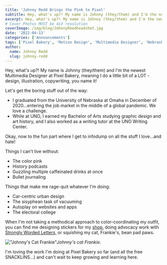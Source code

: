 ```yaml
---
title: 'Johnny Redd Brings the Pink to Pixel'
subtitle: Hey, what's up?! My name is Johnny (they/them) and I'm the newest Multimedia Designer at Pixel Bakery.
excerpt: Hey, what's up?! My name is Johnny (they/them) and I'm the newest Multimedia Designer at Pixel Bakery.
# Cover Photos MUST be 4x3 resolution
coverImage: /img/blog/JohnnyReedheadshot.jpg
date: '2022-04-13'
categories: ['Announcements']
tags: ['Pixel Bakery', 'Motion Design', 'Multimedia Designer', 'Nebraska']
author:
  name: Johnny Redd
  slug: johnny-redd
---
```


Hey, what's up?! My name is Johnny (they/them) and I'm the newest Multimedia Designer at Pixel Bakery, meaning I do a little bit of a LOT - design, illustration, copywriting, you name it!

Let's get the boring stuff out of the way:

- I graduated from the University of Nebraska at Omaha in December of 2020...entering the job market in the middle of a global pandemic. We love a challenge.
- While at UNO, I earned my Bachelor of Arts studying graphic design and art history, and I also worked as a writing tutor at the UNO Writing Center.

Okay, now to the fun part where I get to infodump on all the stuff I love...and hate!

Things I can't live without:

- The color pink
- History podcasts
- Guzzling multiple caffeinated drinks at once
- Bullet journaling

Things that make me rage-quit whatever I'm doing:

- Car-centric urban design
- The sisyphean task of vacuuming
- Autoplay on websites and apps
- The electoral college

When I'm not taking a methodical approach to color-coordinating my outfit, you can find me designing stickers for my [shop,](https://www.etsy.com/shop/johnnyreddpdf) doing advocacy work with [Strongly Worded Letters,](https://www.instagram.com/stronglywordedomaha/) or squishing my cat, Frankie's, bean pad paws.

!["Johnny's Cat Frankie"](https://cdn.pixelbakery.com/img/blog/johnnys-cat-frankie.jpg)_Johnny's cat Frankie._

I'm loving the work I'm doing at Pixel Bakery so far (and all the free SNACKLINS...) and can't wait to keep growing and learning here.

